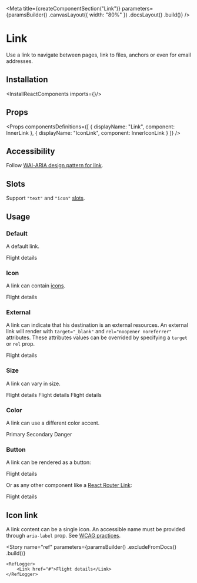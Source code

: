 
<Meta
    title={createComponentSection("Link")}
    parameters={paramsBuilder()
        .canvasLayout({ width: "80%" })
        .docsLayout(<ReactComponentsLayout sourcePath="/packages/react-components/src/link/src" />)
        .build()}
/>

# Link

Use a link to navigate between pages, link to files, anchors or even for email addresses.

## Installation

<InstallReactComponents imports={<Imports />}/>

## Props

<Props
    componentsDefinitions={[
        { displayName: "Link", component: InnerLink },
        { displayName: "IconLink", component: InnerIconLink }
    ]}
/>

## Accessibility

Follow [WAI-ARIA design pattern for link](https://www.w3.org/TR/wai-aria-practices/#link).

## Slots

Support `"text"` and `"icon"` [slots](?path=/docs/getting-started-slots--page).

## Usage

### Default

A default link.

<Preview>
    <Story name="default">
        <Link href="#">Flight details</Link>
    </Story>
</Preview>

### Icon

A link can contain [icons](?path=/docs/materials-icons--page).

<Preview>
    <Story name="icon">
        <Link href="#">
            <Text>Flight details</Text>
            <InfoIcon />
        </Link>
    </Story>
</Preview>

### External

A link can indicate that his destination is an external resources. An external link will render with `target="_blank"` and `rel="noopener noreferrer"` attributes. These attributes values can be overrided by specifying a `target` or `rel` prop.

<Preview>
    <Story name="external">
        <Link external href="#">Flight details</Link>
    </Story>
</Preview>

### Size

A link can vary in size.

<Preview>
    <Story name="size">
        <Inline align="end">
            <Link size="sm" href="#">Flight details</Link>
            <Link href="#">Flight details</Link>
            <Link size="lg" href="#">Flight details</Link>
        </Inline>
    </Story>
</Preview>

### Color

A link can use a different color accent.

<Preview>
    <Story name="color">
        <Inline>
            <Link color="primary" href="#">Primary</Link>
            <Link color="secondary" href="#">Secondary</Link>
            <Link color="danger" href="#">Danger</Link>
        </Inline>
    </Story>
</Preview>

### Button

A link can be rendered as a button:

<Preview>
    <Story name="button">
        <Link as="button">Flight details</Link>
    </Story>
</Preview>

Or as any other component like a [React Router Link](https://reactrouter.com/web/api/Link):

<Preview>
    <Story name="react router link">
        <Link as={RouterLink} to="/flight-details">
            Flight details
        </Link>
    </Story>
</Preview>

## Icon link

A link content can be a single icon. An accessible name must be provided through `aria-label` prop. See [WCAG practices](https://www.w3.org/TR/WCAG20-TECHS/ARIA6.html).

<Preview>
    <Story name="icon link">
        <Inline align="end">
            <IconLink size="sm" aria-label="Add" href="#"><AddIcon /></IconLink>
            <IconLink aria-label="Add" href="#"><AddIcon /></IconLink>
            <IconLink size="lg" aria-label="Add" href="#"><AddIcon /></IconLink>
        </Inline>
    </Story>
</Preview>

<Story
    name="ref"
    parameters={paramsBuilder()
        .excludeFromDocs()
        .build()}
>
    <RefLogger>
        <Link href="#">Flight details</Link>
    </RefLogger>
</Story>
